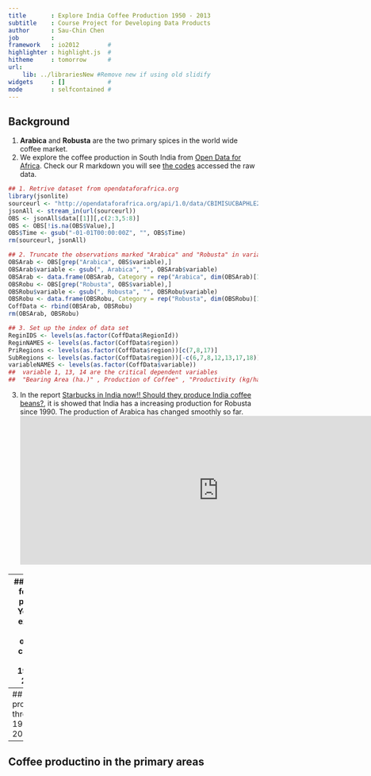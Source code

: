 ```yaml
---
title       : Explore India Coffee Production 1950 - 2013
subtitle    : Course Project for Developing Data Products
author      : Sau-Chin Chen
job         : 
framework   : io2012        # 
highlighter : highlight.js  # 
hitheme     : tomorrow      # 
url:
    lib: ../librariesNew #Remove new if using old slidify
widgets     : []            # 
mode        : selfcontained # 
---
```

## Background
1. **Arabica** and **Robusta** are the two primary spices in the world wide coffee market.
2. We explore the coffee production in South India from [Open Data for Africa](http://opendataforafrica.org/). Check our R markdown you will see [the codes](index.Rmd) accessed the raw data.
```r
## 1. Retrive dataset from opendataforafrica.org
library(jsonlite)
sourceurl <- "http://opendataforafrica.org/api/1.0/data/CBIMISUCBAPHLE2012?Time=1951,1952,1953,1954,1955,1956,1957,1958,1959,1960,1961,1962,1963,1964,1965,1966,1967,1968,1969,1970,1971,1972,1973,1974,1975,1976,1977,1978,1979,1980,1981,1982,1983,1984,1985,1986,1987,1988,1989,1990,1991,1992,1993,1994,1995,1996,1997,1998,1999,2000,2001,2002,2003,2004,2005,2006,2007,2008,2009,2010,2011,2012,2013&region=1000000,1000010,1000020,1000030,1000040,1000050,1000060,1000070,1000080,1000090,1000100,1000110,1000120,1000130,1000140,1000150,1000160,1000170,1000180,1000190,1000200,1000210,1000220,1000230&variable=1000020,1000030,1000040,1000050,1000060,1000070,1000080,1000090,1000100,1000110,1000120,1000130,1000140,1000150,1000160,1000170,1000180,1000190,1000200,1000210,1000220,1000230,1000240,1000250,1000260,1000270,1000280,1000290,1000300,1000310,1000320,1000330,1000340,1000360,1000370,1000380,1000400,1000410,1000420,1000440,1000450,1000460,1000480,1000490,1000520,1000530,1000540,1000550,1000560,1000570,1000580,1000590,1000640,1000650,1000660,1000670,1000680,1000690,1000700,1000710,1000730,1000740,1000750,1000760,1000770,1000780,1000790,1000800,1000810,1000820,1000830,1000840,1000850,1000860,1000870,1000880,1000600,1000610,1000620,1000900,1000910,1000920,1000930,1000940,1000950,1000960,1000970,1001030,1001040&Frequencies=A"
jsonAll <- stream_in(url(sourceurl))
OBS <- jsonAll$data[[1]][,c(2:3,5:8)]
OBS <- OBS[!is.na(OBS$Value),]
OBS$Time <- gsub("-01-01T00:00:00Z", "", OBS$Time)
rm(sourceurl, jsonAll)

## 2. Truncate the observations marked "Arabica" and "Robusta" in variable column
OBSArab <- OBS[grep("Arabica", OBS$variable),]
OBSArab$variable <- gsub(", Arabica", "", OBSArab$variable)
OBSArab <- data.frame(OBSArab, Category = rep("Arabica", dim(OBSArab)[1]))
OBSRobu <- OBS[grep("Robusta", OBS$variable),]
OBSRobu$variable <- gsub(", Robusta", "", OBSRobu$variable)
OBSRobu <- data.frame(OBSRobu, Category = rep("Robusta", dim(OBSRobu)[1]))
CoffData <- rbind(OBSArab, OBSRobu)
rm(OBSArab, OBSRobu)

## 3. Set up the index of data set
ReginIDS <- levels(as.factor(CoffData$RegionId))
ReginNAMES <- levels(as.factor(CoffData$region))
PriRegions <- levels(as.factor(CoffData$region))[c(7,8,17)]
SubRegions <- levels(as.factor(CoffData$region))[-c(6,7,8,12,13,17,18)]
variableNAMES <- levels(as.factor(CoffData$variable))
##  variable 1, 13, 14 are the critical dependent variables
##  "Bearing Area (ha.)" , Production of Coffee" , "Productivity (kg/ha)"
```
3. In the report [Starbucks in India now!! Should they produce India coffee beans?](http://opendataforafrica.org/ozaowvd/starbucks-is-in-india-now-should-they-procure-indian-coffee-beans), it is showed that India has a increasing production for Robusta since 1990. The production of Arabica has changed smoothly so far.
<iframe src="http://opendataforafrica.org/resource/embed/ozaowvd/first?noHeader=1" style="height:300px; width:800px" scrolling="no" frameborder="0"/></iframe>  

---
## Codes for this project
You will explore the overall change from 1950 to 2013:  
```r
require('rCharts')
CoffIndia <- CoffData[ (CoffData$variable == variableNAMES[13]) & (CoffData$region == "India"), ]
CoffIndia1 <- data.frame(Year = levels(as.factor(CoffIndia$Time)), Arabica = levels(as.factor(CoffIndia$Value[CoffIndia$Category == "Arabica"])), Robusta = levels(as.factor(CoffIndia$Value[CoffIndia$Category == "Robusta"])) )
Coff1 <- mPlot(x = "Year", y = c("Arabica", "Robusta"), type = "Line", data = CoffIndia1)
Coff1$set(pointSize = 0, lineWidth = 1)
Coff1$save('coff1.html', cdn = TRUE)
cat('<iframe src="coff1.html" width=100%, height=100%></iframe>')
```
You will compare the production in the primary areas during the least two years:  
```r
CoffProv <- CoffData[ (CoffData$variable == variableNAMES[13]) & 
                          (CoffData$region == PriRegions[1] | 
                           CoffData$region == PriRegions[2] |
                           CoffData$region == PriRegions[3]), ]
CoffProv$region_year <- paste0(CoffProv$region,"(",CoffProv$Time,")")
Coff2 <- nPlot(Value ~ region_year, group = "Category", data = CoffProv, type = "multiBarChart")
Coff2$save("coff2.html")
cat('<iframe src="coff2.html" width=100%, height=100%></iframe>')
```

---
## Coffee production through 1951-2012
```r
```

---
## Coffee productino in the primary areas
```r
```